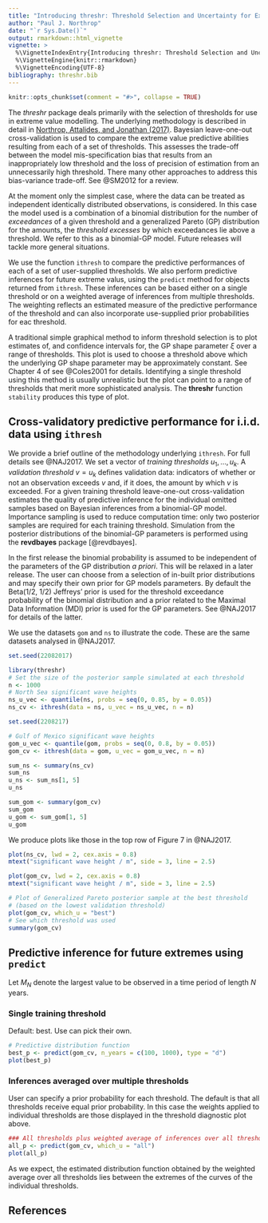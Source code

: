 ```yaml
---
title: "Introducing threshr: Threshold Selection and Uncertainty for Extreme Value Analysis"
author: "Paul J. Northrop"
date: "`r Sys.Date()`"
output: rmarkdown::html_vignette
vignette: >
  %\VignetteIndexEntry{Introducing threshr: Threshold Selection and Uncertainty for Extreme Value Analysis}
  %\VignetteEngine{knitr::rmarkdown}
  %\VignetteEncoding{UTF-8}
bibliography: threshr.bib
---
```


```r
knitr::opts_chunk$set(comment = "#>", collapse = TRUE)
```

The *threshr* package deals primarily with the selection of thresholds for use in extreme value modelling.  The underlying methodology is described in detail in [Northrop, Attalides, and Jonathan (2017)](https://doi.org/10.1111/rssc.12159). Bayesian leave-one-out cross-validation is used to compare the extreme value predictive abilities resulting from each of a set of thresholds.  This assesses the trade-off between the model mis-specification bias that results from an inappropriately low threshold and the loss of precision of estimation from an unnecessarily high threshold. There many other approaches to address this bias-variance trade-off. See @SM2012 for a review.

At the moment only the simplest case, where the data can be treated as independent identically distributed observations, is considered.  In this case the model used is a combination of a binomial distribution for the number of *exceedances* of a given threshold and a generalized Pareto (GP) distribution for the amounts, the *threshold excesses* by which exceedances lie above a threshold.  We refer to this as a binomial-GP model. Future releases will tackle more general situations.  

We use the function `ithresh` to compare the predictive performances of each of a set of user-supplied thresholds.  We also perform predictive inferences for future extreme valus, using the `predict` method for objects returned from `ithresh`.  These inferences can be based either on a single threshold or on a weighted average of inferences from multiple thresholds.  The weighting reflects an estimated measure of the predictive performance of the threshold and can also incorporate use-supplied prior probabilities for eac threshold.  

A traditional simple graphical method to inform threshold selection is to plot estimates of, and confidence intervals for, the GP shape parameter $\xi$ over a range of thresholds. This plot is used to choose a threshold above which the underlying GP shape parameter may be approximately constant. See Chapter 4 of see @Coles2001 for details. Identifying a single threshold using this method is usually unrealistic but the plot can point to a range of thresholds that merit more sophisticated analysis. The **threshr** function `stability` produces this type of plot.

## Cross-validatory predictive performance for i.i.d. data using `ithresh`

We provide a brief outline of the methodology underlying `ithresh`.  For full details see @NAJ2017. We set a vector of *training thresholds* $u_1, \ldots, u_k$. A *validation threshold* $v = u_k$ defines validation data: indicators of whether or not an observation exceeds $v$ and, if it does, the amount by which $v$ is exceeded.  For a given training threshold leave-one-out cross-validation estimates the quality of predictive inference for the individual omitted samples based on Bayesian inferences from a binomial-GP model. Importance sampling is used to reduce computation time: only two posterior samples are required for each training threshold.  Simulation from the posterior distributions of the binomial-GP parameters is performed using the **revdbayes** package [@revdbayes].

In the first release the binomial probability is assumed to be independent of the parameters of the GP distribution *a priori*.  This will be relaxed in a later release.  The user can choose from a selection of in-built prior distributions and may specify their own prior for GP models parameters.  By default the Beta(1/2, 1/2) Jeffreys' prior is used for the threshold exceedance probability of the binomial distribution and a prior related to the Maximal Data Information (MDI) prior is used for the GP parameters.  See @NAJ2017 for details of the latter.

We use the datasets `gom` and `ns` to illustrate the code.  These are the same datasets analysed in @NAJ2017.

```r
set.seed(22082017)
```

```r
library(threshr)
# Set the size of the posterior sample simulated at each threshold
n <- 1000
# North Sea significant wave heights
ns_u_vec <- quantile(ns, probs = seq(0, 0.85, by = 0.05))
ns_cv <- ithresh(data = ns, u_vec = ns_u_vec, n = n)
```

```r
set.seed(2208217)
```

```r
# Gulf of Mexico significant wave heights
gom_u_vec <- quantile(gom, probs = seq(0, 0.8, by = 0.05))
gom_cv <- ithresh(data = gom, u_vec = gom_u_vec, n = n)
```

```r
sum_ns <- summary(ns_cv)
sum_ns
u_ns <- sum_ns[1, 5]
u_ns

sum_gom <- summary(gom_cv)
sum_gom
u_gom <- sum_gom[1, 5]
u_gom
```

We produce plots like those in the top row of Figure 7 in @NAJ2017.

```r
plot(ns_cv, lwd = 2, cex.axis = 0.8)
mtext("significant wave height / m", side = 3, line = 2.5)

plot(gom_cv, lwd = 2, cex.axis = 0.8)
mtext("significant wave height / m", side = 3, line = 2.5)
```

```r
# Plot of Generalized Pareto posterior sample at the best threshold
# (based on the lowest validation threshold)
plot(gom_cv, which_u = "best")
# See which threshold was used
summary(gom_cv)
```

## Predictive inference for future extremes using `predict`

Let $M_N$ denote the largest value to be observed in a time period of length $N$ years.

### Single training threshold

Default: best. Use can pick their own.

```r
# Predictive distribution function
best_p <- predict(gom_cv, n_years = c(100, 1000), type = "d")
plot(best_p)
```

### Inferences averaged over multiple thresholds

User can specify a prior probability for each threshold.  The default is that all thresholds receive equal prior probability.  In this case the weights applied to individual thresholds are those displayed in the threshold diagnostic plot above.

```r
### All thresholds plus weighted average of inferences over all thresholds
all_p <- predict(gom_cv, which_u = "all")
plot(all_p)
```

As we expect, the estimated distribution function obtained by the weighted average over all thresholds lies between the extremes of the curves of the individual thresholds.

## References

<script type="text/x-mathjax-config">
   MathJax.Hub.Config({  "HTML-CSS": { minScaleAdjust: 125, availableFonts: [] }  });
</script>
